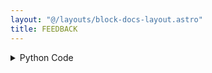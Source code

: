 ```yaml
---
layout: "@/layouts/block-docs-layout.astro"
title: FEEDBACK
---
```



<PythonDocsDisplay docstring={docstring} />
<AppDisplay app={app} />

<details>
<summary>Python Code</summary>
```python
from typing import Optional, Any
from flojoy import (
    flojoy,
    DataContainer,
    get_job_result,
    NodeReference,
    JobResultBuilder,
)


@flojoy
def FEEDBACK(
    referred_node: NodeReference,
    default: Optional[DataContainer] = None,
) -> Any:
    """The FEEDBACK node captures the result of the specified node ID. If the result is not found, it passes the result of the parent node.

    Parameters
    ----------
    referred_node : str
        The node ID to capture the result from.
    """

    result = get_job_result(referred_node.ref)
    if result:
        return result
    else:
        return (
            JobResultBuilder()
            .from_inputs([default] if default else [])
            .flow_to_directions(["default"])
            .build()
        )

```
[Find this Flojoy Block on GitHub](https://github.com/flojoy-ai/blocks/blob/main/blocks/GENERATORS/SIMULATIONS/FEEDBACK/FEEDBACK.py)
</details>


## Example
